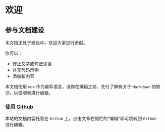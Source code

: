 # 欢迎
## 参与文档建设
本文档正处于建设中，欢迎大家进行贡献。

你可以：
- 修正文字或句法谬误
- 补充代码示例
- 添加新内容

本文档使用 `mdx` 作为编写语言，请你在撰稿之前，先行了解有关于 `Markdown` 的知识，以便顺利进行编辑。

### 使用 Github
本站的文档内容托管在 `Github` 上，点击文章右侧栏的“编辑”即可跳转到 `Github` 进行编辑。
